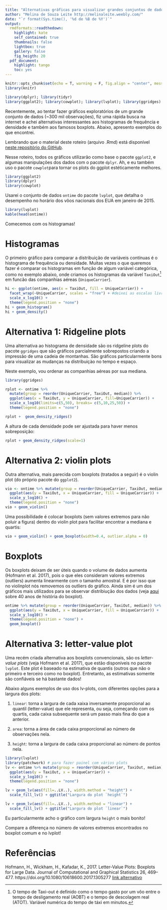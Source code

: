 ```yaml
---
title: "Alternativas gráficas para visualizar grandes conjuntos de dados"
author: "Melina de Souza Leite http://melinaleite.weebly.com/"
date: "`r format(Sys.time(), '%d de %B de %Y')`"
output:
  rmdformats::readthedown:
    highlight: kate
    self_contained: true
    thumbnails: false
    lightbox: true
    gallery: false
    fig_heigth: 20
  pdf_document:
    highlight: tango
    toc: yes
---
```


```r
knitr::opts_chunk$set(echo = T, warning = F, fig.align = "center", message = F, error = F, cache = TRUE)
library(knitr)

library(dplyr); library(tidyr)
library(ggplot2); library(cowplot); library(lvplot); library(ggridges)
```


Recentemente, ao tentar fazer gráficos exploratórios de um grande conjunto de dados (~300 mil observações), fiz uma rápida busca na internet e achei alternativas interessantes aos histogramas de frequência e densidade e também aos famosos boxplots. Abaixo, apresento exemplos do que encontrei.

Lembrando que o material deste roteiro (arquivo .Rmd) está disponível [neste repositório do GitHub](https://github.com/melina-leite/roteiro_plots_bigdata).

Nesse roteiro, todos os gráficos utilizarão como base o pacote `ggplot2`, e algumas manipulações dos dados com o pacote `dplyr`. Ah, e eu também uso o pacote `cowplot`para tornar os plots do ggplot estéticamente melhores.

```r
library(ggplot2)
library(dplyr)
library(cowplot)
```

Usarei o conjunto de dados `ontime` do pacote `lvplot`, que detalha o desempenho no horário dos vôos nacionais dos EUA em janeiro de 2015.
```r
library(lvplot)
kable(head(ontime))
```

Comecemos com os histogramas!

# Histogramas

O primeiro gráfico para comparar a distribuição de variáveis contínuas é o histograma de frequência ou densidade. 
Muitas vezes o que queremos fazer é comparar os histogramas em função de algum variável categórica, como no exemplo abaixo, onde criamos os histogramas da variável `TaxiOut`[^1] em funcão das companhias aéreas  (`UniqueCarrier`).

[^1]: O tempo de Taxi-out é definido como o tempo gasto por um vôo entre o tempo de desligamento real (AOBT) e o tempo de descolagem real (ATOT). Variável numérica do tempo de táxi em minutos.

```r
hi <- ggplot(ontime, aes(x = TaxiOut, fill = UniqueCarrier)) + 
  facet_wrap(~UniqueCarrier, scales = "free") + #deixei as escalas livres
  scale_x_log10() +
  theme(legend.position = "none")
hi + geom_histogram()
hi + geom_density()
```

# Alternativa 1: Ridgeline plots

Uma alternativa ao histograma de densidade são os ridgeline plots do pacote `ggridges` que são gráficos parcialmente sobrepostos criando a impressão de uma cadeia de montanhas. São gráficos particularmente bons para visualizar as mudanças na distribuiçào no tempo e espaço.

Neste exemplo, vou ordenar as companhias aéreas por sua mediana.


```r
library(ggridges)

rplot <- ontime %>%
  mutate(group = reorder(UniqueCarrier, TaxiOut, median)) %>%
  ggplot(aes(x = TaxiOut, y = UniqueCarrier, fill=UniqueCarrier)) + 
  scale_x_log10(limits=c(5,50), breaks= c(5,10,25,50)) +
  theme(legend.position = "none")

rplot +  geom_density_ridges()
```

A altura de cada densidade pode ser ajustada para haver menos sobreposição:
```r
rplot + geom_density_ridges(scale=1)
```


# Alternativa 2: violin plots

Outra alternativa, mais parecida com boxplots (tratados a seguir) é o violin plot (do próprio pacote do `ggplot2`).

```r
vio <- ontime %>% mutate(group = reorder(UniqueCarrier, TaxiOut, median)) %>%
  ggplot(aes(y = TaxiOut, x = UniqueCarrier, fill = UniqueCarrier)) +
  scale_y_log10() +
  theme(legend.position = "none")
vio + geom_violin()
```

Uma possibilidade é colocar boxplots (sem valores extremos para não poluir a figura) dentro do violin plot para facilitar encontrar a mediana e quartis:
```r
vio + geom_violin() + geom_boxplot(width=0.4, outlier.alpha = 0)
```

# Boxplots

Os boxplots deixam de ser úteis quando o volume de dados aumenta (Hofmann et al. 2017), pois o que eles consideram valores extremos (outliers) aumenta linearmente com o tamanho amostral. E é por isso que no violinplot nós removemos os outliers do gráfico. Ainda sim é um dos gráficos mais utilizados para se observar distribiução dos dados (veja [aqui](http://had.co.nz/stat645/project-03/boxplots.pdf) sobre 40 anos de história do boxplot). 

```r
ontime %>% mutate(group = reorder(UniqueCarrier, TaxiOut, median)) %>%
  ggplot(aes(y = TaxiOut, x = UniqueCarrier, fill = UniqueCarrier)) +
  scale_y_log10() +
  theme(legend.position = "none") +
  geom_boxplot()
```


# Alternativa 3: letter-value plot

Uma recém criada alternativa aos boxplots convencionais, são os _letter-value plots_ (veja Hofmann et al. 2017), que estão disponíveis no pacote `lvplot`. Este plot é baseado na estimativa de quantis (outros que não o primeiro e terceiro como no boxplot). Entretanto, as estimativas somente são confiáveis se há bastante dados!

Abaixo alguns exemplos de uso dos lv-plots, com diferentes opções para a largura dos plots:

1. `linear`: torna a largura de cada xaixa inversamente proporcional ao quantil (letter-value) que ele representa, ou seja, começando com os quartis, cada caixa subsequente será um passo mais fina do que a anterior.

2. `area`: torna a área de cada caixa proporcional ao número de observações nela. 

3. `height`: torna a largura de cada caixa proporcional ao número de pontos nela.

```r
library(lvplot)
library(patchwork) # para fazer painel com vários plots
lv <- ontime %>% mutate(group = reorder(UniqueCarrier, TaxiOut, median)) %>%
  ggplot(aes(y = TaxiOut, x = UniqueCarrier)) +
  scale_y_log10() +
  theme(legend.position = "none")

lv + geom_lv(aes(fill=..LV..), width.method = "height") +
  scale_fill_lv() + ggtitle("Largura do plot `height`")
```

```r
lv + geom_lv(aes(fill=..LV..), width.method = "linear") +
  scale_fill_lv() + ggtitle("Largura do plot `linear`")
```

Eu particularmente acho o gráfico com largura `height` o mais bonito!

Compare a diferença no número de valores extremos encontrados no boxplot comum e no lvplot!




# Referências

Hofmann, H., Wickham, H., Kafadar, K., 2017. Letter-Value Plots: Boxplots for Large Data. Journal of Computational and Graphical Statistics 26, 469–477. https://doi.org/10.1080/10618600.2017.1305277 [link alternativo](http://vita.had.co.nz/papers/letter-value-plot.html)

